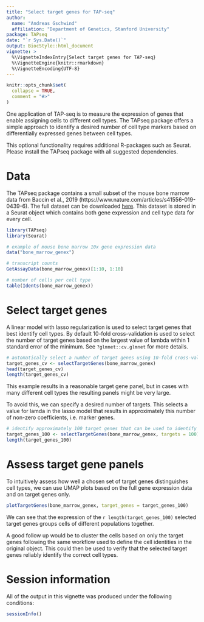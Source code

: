 ```yaml
---
title: "Select target genes for TAP-seq"
author: 
  name: "Andreas Gschwind"
  affiliation: "Department of Genetics, Stanford University"
package: TAPseq
date: "`r Sys.Date()`"
output: BiocStyle::html_document
vignette: >
  %\VignetteIndexEntry{Select target genes for TAP-seq}
  %\VignetteEngine{knitr::rmarkdown}
  %\VignetteEncoding{UTF-8}
---
```


```r
knitr::opts_chunk$set(
  collapse = TRUE,
  comment = "#>"
)
```

One application of TAP-seq is to measure the expression of genes that enable assigning cells to
different cell types. The TAPseq package offers a simple approach to identify a desired number of
cell type markers based on differentially expressed genes between cell types.

This optional functionality requires additional R-packages such as Seurat. Please install the TAPseq
package with all suggested dependencies.

# Data
The TAPseq package contains a small subset of the mouse bone marrow data from Baccin et al., 2019
(https://www.nature.com/articles/s41556-019-0439-6). The full dataset can be downloaded
[here](https://static-content.springer.com/esm/art%3A10.1038%2Fs41556-019-0439-6/MediaObjects/41556_2019_439_MOESM4_ESM.zip).
This dataset is stored in a Seurat object which contains both gene expression and cell type data for
every cell.
```r
library(TAPseq)
library(Seurat)

# example of mouse bone marrow 10x gene expression data
data("bone_marrow_genex")

# transcript counts
GetAssayData(bone_marrow_genex)[1:10, 1:10]

# number of cells per cell type
table(Idents(bone_marrow_genex))
```

# Select target genes
A linear model with lasso regularization is used to select target genes that best identify cell
types. By default 10-fold cross-validation is used to select the number of target genes based on the
largest value of lambda within 1 standard error of the minimum. See `?glmnet::cv.glmnet` for more
details.
```r
# automatically select a number of target genes using 10-fold cross-validation
target_genes_cv <- selectTargetGenes(bone_marrow_genex)
head(target_genes_cv)
length(target_genes_cv)
```

This example results in a reasonable target gene panel, but in cases with many different cell types
the resulting panels might be very large.

To avoid this, we can specify a desired number of targets. This selects a value for lamda in the
lasso model that results in approximately this number of non-zero coefficients, i.e. marker genes.
```r
# identify approximately 100 target genes that can be used to identify cell populations
target_genes_100 <- selectTargetGenes(bone_marrow_genex, targets = 100)
length(target_genes_100)
```

# Assess target gene panels
To intuitively assess how well a chosen set of target genes distinguishes cell types, we can use
UMAP plots based on the full gene expression data and on target genes only.
```r
plotTargetGenes(bone_marrow_genex, target_genes = target_genes_100)
```

We can see that the expression of  the `r length(target_genes_100)` selected target genes groups 
cells of different populations together.

A good follow up would be to cluster the cells based on only the target genes following the same
workflow used to define the cell identities in the original object. This could then be used to
verify that the selected target genes reliably identify the correct cell types.

# Session information

All of the output in this vignette was produced under the following conditions:
```r
sessionInfo()
```
